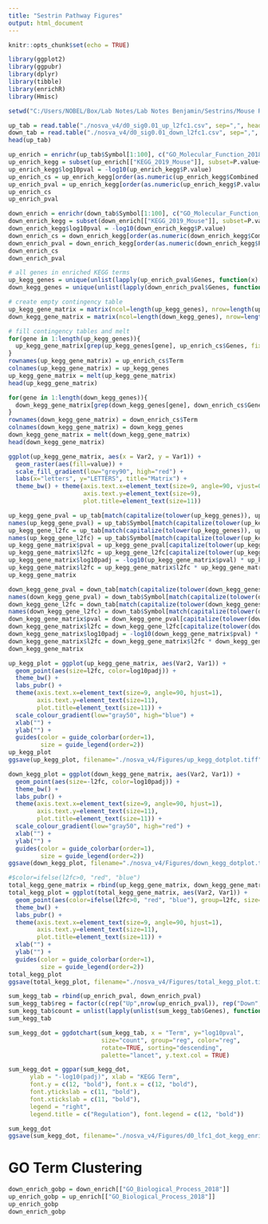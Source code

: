 ```yaml
---
title: "Sestrin Pathway Figures"
output: html_document
---
```


```r
knitr::opts_chunk$set(echo = TRUE)
```

```r
library(ggplot2)
library(ggpubr)
library(dplyr)
library(tibble)
library(enrichR)
library(Hmisc)
```

```r
setwd("C:/Users/NOBEL/Box/Lab Notes/Lab Notes Benjamin/Sestrins/Mouse RNA-Seq")
```

```r
up_tab = read.table("./nosva_v4/d0_sig0.01_up_l2fc1.csv", sep=",", header = TRUE, stringsAsFactors = FALSE)
down_tab = read.table("./nosva_v4/d0_sig0.01_down_l2fc1.csv", sep=",", header = TRUE, stringsAsFactors = FALSE)
head(up_tab)
```

```r
up_enrich = enrichr(up_tab$Symbol[1:100], c("GO_Molecular_Function_2018", "GO_Cellular_Component_2018", "GO_Biological_Process_2018", "KEGG_2019_Mouse"))
up_enrich_kegg = subset(up_enrich[["KEGG_2019_Mouse"]], subset=P.value<0.05)
up_enrich_kegg$log10pval = -log10(up_enrich_kegg$P.value)
up_enrich_cs = up_enrich_kegg[order(as.numeric(up_enrich_kegg$Combined.Score), decreasing=TRUE),]
up_enrich_pval = up_enrich_kegg[order(as.numeric(up_enrich_kegg$P.value), decreasing=FALSE),]
up_enrich_cs
up_enrich_pval
```

```r
down_enrich = enrichr(down_tab$Symbol[1:100], c("GO_Molecular_Function_2018", "GO_Cellular_Component_2018", "GO_Biological_Process_2018", "KEGG_2019_Mouse"))
down_enrich_kegg = subset(down_enrich[["KEGG_2019_Mouse"]], subset=P.value<0.05)
down_enrich_kegg$log10pval = -log10(down_enrich_kegg$P.value)
down_enrich_cs = down_enrich_kegg[order(as.numeric(down_enrich_kegg$Combined.Score), decreasing=TRUE),]
down_enrich_pval = down_enrich_kegg[order(as.numeric(down_enrich_kegg$P.value), decreasing=FALSE),]
down_enrich_cs
down_enrich_pval
```

```r
# all genes in enriched KEGG terms
up_kegg_genes = unique(unlist(lapply(up_enrich_pval$Genes, function(x) strsplit(x, split=";"))))
down_kegg_genes = unique(unlist(lapply(down_enrich_pval$Genes, function(x) strsplit(x, split=";"))))

# create empty contingency table
up_kegg_gene_matrix = matrix(ncol=length(up_kegg_genes), nrow=length(up_enrich_cs$Term))
down_kegg_gene_matrix = matrix(ncol=length(down_kegg_genes), nrow=length(down_enrich_cs$Term))

# fill contingency tables and melt
for(gene in 1:length(up_kegg_genes)){
  up_kegg_gene_matrix[grep(up_kegg_genes[gene], up_enrich_cs$Genes, fixed=TRUE), gene] = 1
}
rownames(up_kegg_gene_matrix) = up_enrich_cs$Term
colnames(up_kegg_gene_matrix) = up_kegg_genes
up_kegg_gene_matrix = melt(up_kegg_gene_matrix)
head(up_kegg_gene_matrix)

for(gene in 1:length(down_kegg_genes)){
  down_kegg_gene_matrix[grep(down_kegg_genes[gene], down_enrich_cs$Genes, fixed=TRUE), gene] = 1
}
rownames(down_kegg_gene_matrix) = down_enrich_cs$Term
colnames(down_kegg_gene_matrix) = down_kegg_genes
down_kegg_gene_matrix = melt(down_kegg_gene_matrix)
head(down_kegg_gene_matrix)
```

```r
ggplot(up_kegg_gene_matrix, aes(x = Var2, y = Var1)) + 
  geom_raster(aes(fill=value)) + 
  scale_fill_gradient(low="grey90", high="red") +
  labs(x="letters", y="LETTERS", title="Matrix") +
  theme_bw() + theme(axis.text.x=element_text(size=9, angle=90, vjust=0.3),
                     axis.text.y=element_text(size=9),
                     plot.title=element_text(size=11))
```

```r
up_kegg_gene_pval = up_tab[match(capitalize(tolower(up_kegg_genes)), up_tab$Symbol),"padj"] # get pvalues for genes in kegg table
names(up_kegg_gene_pval) = up_tab$Symbol[match(capitalize(tolower(up_kegg_genes)), up_tab$Symbol)] # assign gene symbols as names
up_kegg_gene_l2fc = up_tab[match(capitalize(tolower(up_kegg_genes)), up_tab$Symbol),"log2FoldChange"] # repeat for log2foldchanges
names(up_kegg_gene_l2fc) = up_tab$Symbol[match(capitalize(tolower(up_kegg_genes)), up_tab$Symbol)]
up_kegg_gene_matrix$pval = up_kegg_gene_pval[capitalize(tolower(up_kegg_gene_matrix$Var2))] # assign pvalues to kegg table
up_kegg_gene_matrix$l2fc = up_kegg_gene_l2fc[capitalize(tolower(up_kegg_gene_matrix$Var2))]
up_kegg_gene_matrix$log10padj = -log10(up_kegg_gene_matrix$pval) * up_kegg_gene_matrix$value # only keep values for genes in pathway
up_kegg_gene_matrix$l2fc = up_kegg_gene_matrix$l2fc * up_kegg_gene_matrix$value
up_kegg_gene_matrix

down_kegg_gene_pval = down_tab[match(capitalize(tolower(down_kegg_genes)), down_tab$Symbol),"padj"]
names(down_kegg_gene_pval) = down_tab$Symbol[match(capitalize(tolower(down_kegg_genes)), down_tab$Symbol)]
down_kegg_gene_l2fc = down_tab[match(capitalize(tolower(down_kegg_genes)), down_tab$Symbol),"log2FoldChange"]
names(down_kegg_gene_l2fc) = down_tab$Symbol[match(capitalize(tolower(down_kegg_genes)), down_tab$Symbol)]
down_kegg_gene_matrix$pval = down_kegg_gene_pval[capitalize(tolower(down_kegg_gene_matrix$Var2))]
down_kegg_gene_matrix$l2fc = down_kegg_gene_l2fc[capitalize(tolower(down_kegg_gene_matrix$Var2))]
down_kegg_gene_matrix$log10padj = -log10(down_kegg_gene_matrix$pval) * down_kegg_gene_matrix$value # only keep values for genes in pathway
down_kegg_gene_matrix$l2fc = down_kegg_gene_matrix$l2fc * down_kegg_gene_matrix$value
down_kegg_gene_matrix
```

```r
up_kegg_plot = ggplot(up_kegg_gene_matrix, aes(Var2, Var1)) +
  geom_point(aes(size=l2fc, color=log10padj)) +
  theme_bw() +
  labs_pubr() +
  theme(axis.text.x=element_text(size=9, angle=90, hjust=1),
        axis.text.y=element_text(size=11),
        plot.title=element_text(size=11)) +
  scale_colour_gradient(low="gray50", high="blue") +
  xlab("") +
  ylab("") +
  guides(color = guide_colorbar(order=1),
         size = guide_legend(order=2))
up_kegg_plot
ggsave(up_kegg_plot, filename="./nosva_v4/Figures/up_kegg_dotplot.tiff", units="in", width=8, height=3.5, dpi=320)
```

```r
down_kegg_plot = ggplot(down_kegg_gene_matrix, aes(Var2, Var1)) +
  geom_point(aes(size=-l2fc, color=log10padj)) +
  theme_bw() +
  labs_pubr() +
  theme(axis.text.x=element_text(size=9, angle=90, hjust=1),
        axis.text.y=element_text(size=11),
        plot.title=element_text(size=11)) +
  scale_colour_gradient(low="gray50", high="red") +
  xlab("") +
  ylab("") +
  guides(color = guide_colorbar(order=1),
         size = guide_legend(order=2))
ggsave(down_kegg_plot, filename="./nosva_v4/Figures/down_kegg_dotplot.tiff", units="in", width=8.5, height=3.75, dpi=320)
```

```r
#$color=ifelse(l2fc>0, "red", "blue")
total_kegg_gene_matrix = rbind(up_kegg_gene_matrix, down_kegg_gene_matrix)
total_kegg_plot = ggplot(total_kegg_gene_matrix, aes(Var2, Var1)) +
  geom_point(aes(color=ifelse(l2fc>0, "red", "blue"), group=l2fc, size=log10padj, alpha=0.8)) +
  theme_bw() +
  labs_pubr() +
  theme(axis.text.x=element_text(size=9, angle=90, hjust=1),
        axis.text.y=element_text(size=11),
        plot.title=element_text(size=11)) +
  xlab("") +
  ylab("") +
  guides(color = guide_colorbar(order=1),
         size = guide_legend(order=2))
total_kegg_plot
ggsave(total_kegg_plot, filename="./nosva_v4/Figures/total_kegg_plot.tiff", units="in", width=12, height=6, dpi=320)
```

```r
sum_kegg_tab = rbind(up_enrich_pval, down_enrich_pval)
sum_kegg_tab$reg = factor(c(rep("Up",nrow(up_enrich_pval)), rep("Down",nrow(down_enrich_pval))), levels = c("Down","Up"))
sum_kegg_tab$count = unlist(lapply(unlist(sum_kegg_tab$Genes), function(x) length(unlist(strsplit(unlist(x),";")))))
sum_kegg_tab

sum_kegg_dot = ggdotchart(sum_kegg_tab, x = "Term", y="log10pval", 
                          size="count", group="reg", color="reg", 
                          rotate=TRUE, sorting="descending",
                          palette="lancet", y.text.col = TRUE)

sum_kegg_dot = ggpar(sum_kegg_dot, 
      ylab = "-log10(padj)", xlab = "KEGG Term",
      font.y = c(12, "bold"), font.x = c(12, "bold"),
      font.ytickslab = c(11, "bold"),
      font.xtickslab = c(11, "bold"),
      legend = "right",
      legend.title = c("Regulation"), font.legend = c(12, "bold"))

sum_kegg_dot
ggsave(sum_kegg_dot, filename="./nosva_v4/Figures/d0_lfc1_dot_kegg_enrichR.tiff", units="in", width=8, height=5, dpi=320)
```

# GO Term Clustering
```r
down_enrich_gobp = down_enrich[["GO_Biological_Process_2018"]]
up_enrich_gobp = up_enrich[["GO_Biological_Process_2018"]]
up_enrich_gobp
down_enrich_gobp
```

